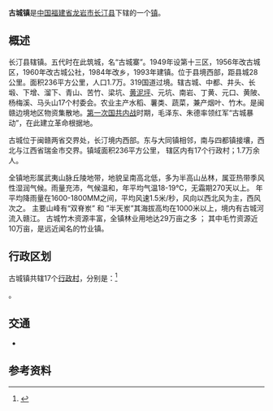 {{中国乡级行政区|35/08/21/102/000
| 行政区全称 = 古城镇
| 景观照片文件名 =
| 景观照片描述 =
| 汉语拼音 = GuCheng
| 通用拼音 =
| 上级行政区 = [[福建省|福建省]][[龙岩市|龙岩市]][[长汀县|长汀县]]
| 行政区类别 = [[镇|镇]]
| 总面积 = 236平方公里
| 户籍人口 =
| 户籍人口年份 =
| 常住人口 =
| 常住人口年份 =
| 人口密度 =
| 行政区划 =
| 官方网站 =
| 政府驻地 =
| 邮政编码 = 366311
| 毗邻行政区 =
| 位置图文件名 =
| 位置图描述 =
}}
'''古城镇'''是[[中华人民共和国|中国]][[福建省|福建省]][[龙岩市|龙岩市]][[长汀县|长汀县]]下辖的一个[[镇|镇]]。

==概述==
长汀县辖镇。五代时在此筑城，名“古城寨”。1949年设第十三区，1956年改古城区，1960年改古城公社，1984年改乡，1993年建镇。位于县境西部，距县城28公里。面积236平方公里，人口1.7万。319国道过境。辖古城、中都、井头、长塅、下增、溜下、青山、苦竹、梁坑、[[黄泥坪村|黄泥坪]]、元坑、南岩、丁黄、元口、黄陂、杨梅溪、马头山17个村委会。农业主产水稻、薯类、蔬菜，兼产烟叶、竹木。是闽赣边境地区物资集散地。[[第一次国共内战|第一次国共内战]]时期，毛泽东、朱德率领红军“古城暴动”，在此建立革命根据地。

古城位于闽赣两省交界处，长汀境内西部。东与大同镇相邻，南与四都镇接壤，西北与江西省瑞金市交界。镇域面积236平方公里， 辖区内有17个行政村；1.7万余人。

全镇地形属武夷山脉丘陵地带，地貌呈南高北低，多为半高山丛林，属亚热带季风性湿润气候。雨量充沛，气候温和，年平均气温18-19℃，无霜期270天以上。 年平均降雨量在1600-1800MM之间，平均风速1.5米/秒，风向以西北风为主，西风次之。 主要山峰有“双脊岽” 和 ”半天岽”其海拔高均在1000米以上，境内有古城河流入赣江。 古城竹木资源丰富，全镇林业用地达29万亩之多 ； 其中毛竹资源近10万亩，是远近闻名的竹业镇。

== 行政区划 ==
古城镇共辖17个[[行政村|行政村]]，分别是：<ref>{{PRC admin/ref sgc|35/08/21/102/000}}</ref>

{{PRC admin/children|35/08/21/102/000}}。

== 交通 ==
* {{中国国道名|319}}

==参考资料==
{{reflist}}

{{PRC admin/navcat|35/08/21/102/000}}